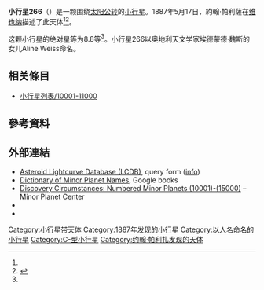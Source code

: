 {{Infobox planet
 | minorplanet     = yes
 | name            = 266 Aline
 | background      = #D6D6D6
 | image = 
 | image_size      = 
 | caption         =
 | discovery_ref   =  <ref name="MPC-object" />
 | discoverer      = [[約翰·帕利薩|約翰·帕利薩]]
 | discovery_site  = [[维也纳|维也纳]]
 | discovered      = 1887年5月17日
 | mpc_name        = 266 Aline
 | alt_names       = 266 Aline
 | pronounced      = 
 | named_after     = <ref name="MPC-object" />
 | mp_category     = [[主帶小行星|主帶小行星]] <ref name="MPC-object" /><ref name="jpldata" />
 | orbit_ref       = <ref name="a">[http://ssd.jpl.nasa.gov/sbdb.cgi?sstr=266 266] {{Wayback|url=http://ssd.jpl.nasa.gov/sbdb.cgi?sstr=266 |date=20201126082952 }}，小行星數據庫瀏覽器（JPL Small-Body Database Browser）－[[美国国家航空航天局|美国国家航空航天局]]喷气推进实验室</ref>
 | epoch           = 2018-03-23.0（[[儒略日|JD]] 2458200.5）
 | uncertainty     = 0
 | observation_arc = 
 | aphelion = {{convert|3.243|AU|km|3|abbr=on|lk=out}}
 | perihelion      = {{convert|2.3714468|AU|km|3|abbr=on}}
 | semimajor       = 2.8070419
 | eccentricity    = 0.1551794
 | period          = 4.7[[儒略年|yr]]
 | mean_anomaly    = 178.83738[[度|°]]
 | mean_motion     = {{Deg2DMS|0.20957070|sup=ms}} / day
 | inclination     = 13.40344
 | asc_node        = 235.87376°
 | arg_peri        = 150.77985
 | mean_diameter   = 
 | rotation        = 
 | albedo          =
 | spectral_type   =
 | abs_magnitude   = 8.8<ref name="jpldata" />
}}
'''小行星266'''（{{lang-en|266 Aline}}）是一颗围绕[[太阳|太阳]][[公转|公转]]的[[小行星|小行星]]。1887年5月17日，約翰·帕利薩在[[维也纳|维也纳]]描述了此天体<ref name="a" /><ref>{{cite news|title=小行星列表|url=http://cfa-www.harvard.edu/iau/lists/NumberedMPs.txt|accessdate=2018-10-19|newspaper=哈佛大学|archive-date=2008-05-17|archive-url=https://web.archive.org/web/20080517010638/http://cfa-www.harvard.edu/iau/lists/NumberedMPs.txt|dead-url=no}}</ref>。

这颗小行星的[[绝对星等|绝对星等]]为8.8等<ref name="a" />。小行星266以奥地利天文学家埃德蒙德·魏斯的女儿Aline Weiss命名。

== 相关條目 ==
*[[小行星列表/10001-11000|小行星列表/10001-11000]]

== 參考資料 ==
{{reflist|refs=

<ref name="jpldata">{{cite web
 |type         = 2018-01-26 last obs.
 |title        = JPL Small-Body Database Browser:266 Aline-266 Aline
 |url          = https://ssd.jpl.nasa.gov/sbdb.cgi?sstr=266
 |publisher    = [[Jet_Propulsion_Laboratory|Jet Propulsion Laboratory]]
 |accessdate   = 28 March 2018
 |archive-date = 2020-11-26
 |archive-url  = https://web.archive.org/web/20201126082952/https://ssd.jpl.nasa.gov/sbdb.cgi?sstr=266
 |dead-url     = no
}}</ref>

<ref name="MPC-object">{{cite web
  |title      = 266 Aline
  |work      = Minor Planet Center
  |url      = https://www.minorplanetcenter.net/db_search/show_object?object_id=266
  |accessdate      = 28 March 2018
  |archive-date      = 2016-03-04
  |archive-url      = https://web.archive.org/web/20160304105415/http://minorplanetcenter.net/db_search/show_object?object_id=266
  |dead-url      = no
  }}</ref>

}}

==  外部連結 ==
* [http://www.minorplanet.info/PHP/lcdbsummaryquery.php Asteroid Lightcurve Database (LCDB)]{{Wayback|url=http://www.minorplanet.info/PHP/lcdbsummaryquery.php |date=20171210173955 }}, query form ([http://www.minorplanet.info/lightcurvedatabase.html info]{{Wayback|url=http://www.minorplanet.info/lightcurvedatabase.html |date=20171216050541 }})
* [https://books.google.com/books?id=aeAg1X7afOoC&pg Dictionary of Minor Planet Names], Google books
* [http://www.minorplanetcenter.net/iau/lists/NumberedMPs010001.html Discovery Circumstances: Numbered Minor Planets (10001)-(15000)]{{Wayback|url=http://www.minorplanetcenter.net/iau/lists/NumberedMPs010001.html |date=20180612162317 }} – Minor Planet Center
* {{AstDys|266}}
* {{JPL small body}}

{{Minor Planet Number|[[小行星265|小行星265]]|[[小行星267|小行星267]]}}
{{小天体}}

[[Category:小行星带天体|Category:小行星带天体]]
[[Category:1887年发现的小行星|Category:1887年发现的小行星]]
[[Category:以人名命名的小行星|Category:以人名命名的小行星]]
[[Category:C-型小行星|Category:C-型小行星]]
[[Category:约翰·帕利扎发现的天体|Category:约翰·帕利扎发现的天体]]